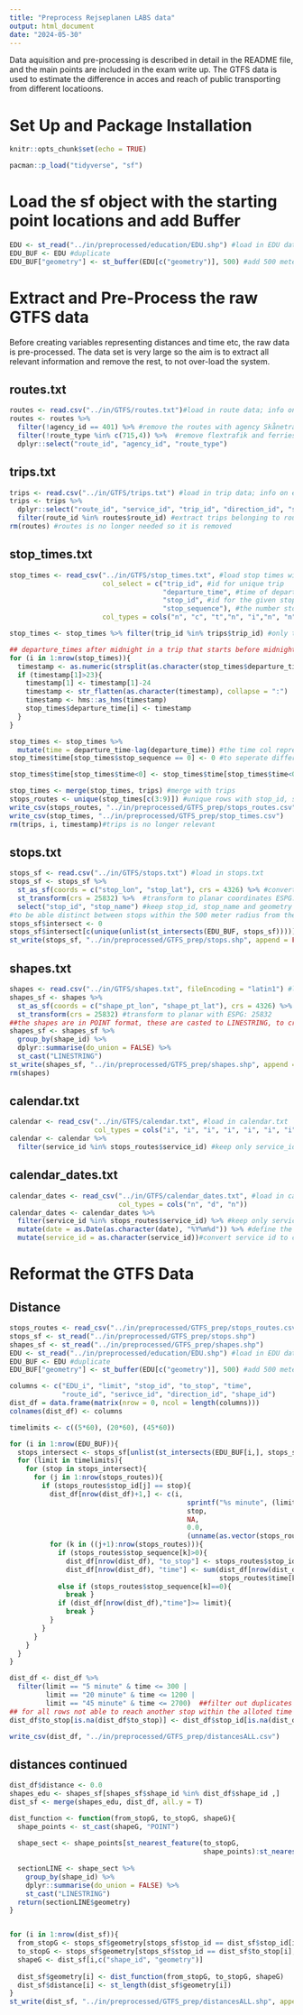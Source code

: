```yaml
---
title: "Preprocess Rejseplanen LABS data"
output: html_document
date: "2024-05-30"
---
```


Data aquisition and pre-processing is described in detail in the README file, and the main points are included in the exam write up. The GTFS data is used to estimate the difference in acces and reach of public transporting from different locatioons. 

# Set Up and Package Installation
```r
knitr::opts_chunk$set(echo = TRUE)
```

```r
pacman::p_load("tidyverse", "sf")
```


# Load the sf object with the starting point locations and add Buffer
```r
EDU <- st_read("../in/preprocessed/education/EDU.shp") #load in EDU data
EDU_BUF <- EDU #duplicate 
EDU_BUF["geometry"] <- st_buffer(EDU[c("geometry")], 500) #add 500 meter buffer to it
```

# Extract and Pre-Process the raw GTFS data
Before creating variables representing distances and time etc, the raw data is pre-processed. The data set is very large so the aim is to extract all relevant information and remove the rest, to not over-load the system. 

## routes.txt
```r
routes <- read.csv("../in/GTFS/routes.txt")#load in route data; info on all routes
routes <- routes %>% 
  filter(!agency_id == 401) %>% #remove the routes with agency Skånetrafikken
  filter(!route_type %in% c(715,4)) %>%  #remove flextrafik and ferries
  dplyr::select("route_id", "agency_id", "route_type")
```

## trips.txt
```r
trips <- read.csv("../in/GTFS/trips.txt") #load in trip data; info on each unique trip
trips <- trips %>% 
  dplyr::select("route_id", "service_id", "trip_id", "direction_id", "shape_id") %>% 
  filter(route_id %in% routes$route_id) #extract trips belonging to routes from routes
rm(routes) #routes is no longer needed so it is removed 
```

## stop_times.txt
```r
stop_times <- read_csv("../in/GTFS/stop_times.txt", #load stop times with the columns: 
                       col_select = c("trip_id", #id for unique trip 
                                      "departure_time", #time of departure(arrival removed)
                                      "stop_id", #id for the given stop
                                      "stop_sequence"), #the number stop in the trip
                       col_types = cols("n", "c", "t","n", "i","n", "n", "c"))

stop_times <- stop_times %>% filter(trip_id %in% trips$trip_id) #only trips from trips are kept

## departure_times after midnight in a trip that starts before midnight have values above 24; 25:01 is 01:01. Most datetime classes cannot handle this, so these are changed to a readable format (nothing above 24:00).
for (i in 1:nrow(stop_times)){
  timestamp <- as.numeric(strsplit(as.character(stop_times$departure_time[i]), ":")[[1]])
  if (timestamp[1]>23){
    timestamp[1] <- timestamp[1]-24
    timestamp <- str_flatten(as.character(timestamp), collapse = ":")
    timestamp <- hms::as_hms(timestamp) 
    stop_times$departure_time[i] <- timestamp
  }
}

stop_times <- stop_times %>% 
  mutate(time = departure_time-lag(departure_time)) #the time col represents the seconds it took from the previous stop to the current stop
stop_times$time[stop_times$stop_sequence == 0] <- 0 #to seperate different trips every seq 0 is assigned 0 seconds. 

stop_times$time[stop_times$time<0] <- stop_times$time[stop_times$time<0] +86400 #mesuring time across midnight is tricky; to retireve the actual number of seconds, the number of seconds in 24 hours are added times below 0. 

stop_times <- merge(stop_times, trips) #merge with trips 
stops_routes <- unique(stop_times[c(3:9)]) #unique rows with stop_id, stop_sequence, route_id, time, service_id, direction_id, shape_id
write_csv(stops_routes, "../in/preprocessed/GTFS_prep/stops_routes.csv")
write_csv(stop_times, "../in/preprocessed/GTFS_prep/stop_times.csv")
rm(trips, i, timestamp)#trips is no longer relevant 
```


## stops.txt
```r
stops_sf <- read.csv("../in/GTFS/stops.txt") #load in stops.txt 
stops_sf <- stops_sf %>% 
  st_as_sf(coords = c("stop_lon", "stop_lat"), crs = 4326) %>% #convert to sf with ESPG 4326
  st_transform(crs = 25832) %>%  #transform to planar coordinates ESPG: 25832
  select("stop_id", "stop_name") #keep stop_id, stop_name and geometry column 
#to be able distinct between stops within the 500 meter radius from the programmes and intersect column is added to stops_sf. 0 for stops not intersecting, 1 for stops that do. 
stops_sf$intersect <- 0
stops_sf$intersect[c(unique(unlist(st_intersects(EDU_BUF, stops_sf))))] <- 1 
st_write(stops_sf, "../in/preprocessed/GTFS_prep/stops.shp", append = FALSE)
```

## shapes.txt
```r
shapes <- read.csv("../in/GTFS/shapes.txt", fileEncoding = "latin1") #load in shapes.txt
shapes_sf <- shapes %>% 
  st_as_sf(coords = c("shape_pt_lon", "shape_pt_lat"), crs = 4326) %>% #convert to sf 
  st_transform(crs = 25832) #transform to planar with ESPG: 25832
##the shapes are in POINT format, these are casted to LINESTRING, to create one row per shape with a geometry column and a shape_id
shapes_sf <- shapes_sf %>% 
  group_by(shape_id) %>%
  dplyr::summarise(do_union = FALSE) %>%
  st_cast("LINESTRING")
st_write(shapes_sf, "../in/preprocessed/GTFS_prep/shapes.shp", append = F)
rm(shapes)
```

## calendar.txt
```r
calendar <- read_csv("../in/GTFS/calendar.txt", #load in calendar.txt
                     col_types = cols("i", "i", "i", "i", "i", "i", "i", "i", "d", "d"))
calendar <- calendar %>% 
  filter(service_id %in% stops_routes$service_id) #keep only service_id from the stop_routes
```

## calendar_dates.txt
```r
calendar_dates <- read_csv("../in/GTFS/calendar_dates.txt", #load in calendar_dates
                           col_types = cols("n", "d", "n"))
calendar_dates <- calendar_dates %>% 
  filter(service_id %in% stops_routes$service_id) %>% #keep only service ids in stop_routes
  mutate(date = as.Date(as.character(date), "%Y%m%d")) %>% #define the date column as a Date object
  mutate(service_id = as.character(service_id))#convert service id to character
```


# Reformat the GTFS Data

## Distance 


```r
stops_routes <- read_csv("../in/preprocessed/GTFS_prep/stops_routes.csv")
stops_sf <- st_read("../in/preprocessed/GTFS_prep/stops.shp")
shapes_sf <- st_read("../in/preprocessed/GTFS_prep/shapes.shp")
EDU <- st_read("../in/preprocessed/education/EDU.shp") #load in EDU data
EDU_BUF <- EDU #duplicate 
EDU_BUF["geometry"] <- st_buffer(EDU[c("geometry")], 500) #add 500 meter buffer to it
```


```r
columns <- c("EDU_i", "limit", "stop_id", "to_stop", "time", 
             "route_id", "serivce_id", "direction_id", "shape_id")
dist_df = data.frame(matrix(nrow = 0, ncol = length(columns))) 
colnames(dist_df) <- columns

timelimits <- c((5*60), (20*60), (45*60))

for (i in 1:nrow(EDU_BUF)){
  stops_intersect <- stops_sf[unlist(st_intersects(EDU_BUF[i,], stops_sf)),]$stop_id
  for (limit in timelimits){
    for (stop in stops_intersect){
      for (j in 1:nrow(stops_routes)){
        if (stops_routes$stop_id[j] == stop){
          dist_df[nrow(dist_df)+1,] <- c(i, 
                                            sprintf("%s minute", (limit/60)),
                                            stop, 
                                            NA, 
                                            0.0,
                                            (unname(as.vector(stops_routes[j, 4:7]))))
          for (k in ((j+1):nrow(stops_routes))){
            if (stops_routes$stop_sequence[k]>0){
              dist_df[nrow(dist_df), "to_stop"] <- stops_routes$stop_id[k]
              dist_df[nrow(dist_df), "time"] <- sum(dist_df[nrow(dist_df), "time"],
                                                    stops_routes$time[k])}
            else if (stops_routes$stop_sequence[k]==0){
              break }
            if (dist_df[nrow(dist_df),"time"]>= limit){
              break }
          }
        }
      }
    }
  }
}

dist_df <- dist_df %>% 
  filter(limit == "5 minute" & time <= 300 |
         limit == "20 minute" & time <= 1200 |
         limit == "45 minute" & time <= 2700)  ##filter out duplicates
## for all rows not able to reach another stop within the alloted time limits, the to_stop is set to stop_id (so when measuring distance = 0) 
dist_df$to_stop[is.na(dist_df$to_stop)] <- dist_df$stop_id[is.na(dist_df$to_stop)]

write_csv(dist_df, "../in/preprocessed/GTFS_prep/distancesALL.csv")
```




## distances continued
```r
dist_df$distance <- 0.0
shapes_edu <- shapes_sf[shapes_sf$shape_id %in% dist_df$shape_id ,]
dist_sf <- merge(shapes_edu, dist_df, all.y = T)

dist_function <- function(from_stopG, to_stopG, shapeG){
  shape_points <- st_cast(shapeG, "POINT")
  
  shape_sect <- shape_points[st_nearest_feature(to_stopG, 
                                                shape_points):st_nearest_feature(from_stopG, 
                                                                                 shape_points), ]
  sectionLINE <- shape_sect %>% 
    group_by(shape_id) %>%
    dplyr::summarise(do_union = FALSE) %>%
    st_cast("LINESTRING")
  return(sectionLINE$geometry)
}


for (i in 1:nrow(dist_sf)){
  from_stopG <- stops_sf$geometry[stops_sf$stop_id == dist_sf$stop_id[i],]
  to_stopG <- stops_sf$geometry[stops_sf$stop_id == dist_sf$to_stop[i],]
  shapeG <- dist_sf[i,c("shape_id", "geometry")]
  
  dist_sf$geometry[i] <- dist_function(from_stopG, to_stopG, shapeG)
  dist_sf$distance[i] <- st_length(dist_sf$geometry[i])
}
st_write(dist_sf, "../in/preprocessed/GTFS_prep/distancesALL.shp", append = F)
```







